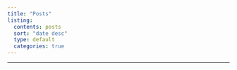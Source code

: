 ```yaml
---
title: "Posts"
listing:
  contents: posts
  sort: "date desc"
  type: default
  categories: true
---
```


---